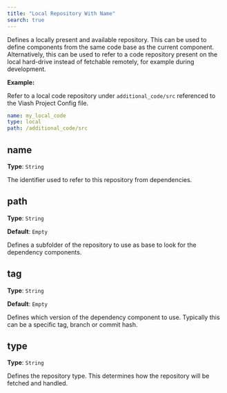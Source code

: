```yaml
---
title: "Local Repository With Name"
search: true
---
```


Defines a locally present and available repository.
This can be used to define components from the same code base as the current component.
Alternatively, this can be used to refer to a code repository present on the local hard-drive instead of fetchable remotely, for example during development.


**Example:**

Refer to a local code repository under `additional_code/src` referenced to the Viash Project Config file.

```yaml
name: my_local_code
type: local
path: /additional_code/src

```

## name

**Type**: `String`

The identifier used to refer to this repository from dependencies.

## path

**Type**: `String`

**Default**: `Empty`

Defines a subfolder of the repository to use as base to look for the dependency components.

## tag

**Type**: `String`

**Default**: `Empty`

Defines which version of the dependency component to use. Typically this can be a specific tag, branch or commit hash.

## type

**Type**: `String`

Defines the repository type. This determines how the repository will be fetched and handled.
